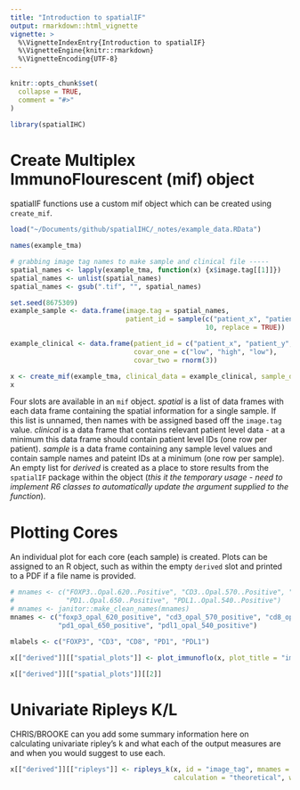 ```yaml
---
title: "Introduction to spatialIF"
output: rmarkdown::html_vignette
vignette: >
  %\VignetteIndexEntry{Introduction to spatialIF}
  %\VignetteEngine{knitr::rmarkdown}
  %\VignetteEncoding{UTF-8}
---
```


```r
knitr::opts_chunk$set(
  collapse = TRUE,
  comment = "#>"
)
```

```r
library(spatialIHC)
```

# Create Multiplex ImmunoFlourescent (mif) object 

spatialIF functions use a custom mif object which can be created using `create_mif`. 

```r
load("~/Documents/github/spatialIHC/_notes/example_data.RData")

names(example_tma)

# grabbing image tag names to make sample and clinical file -----
spatial_names <- lapply(example_tma, function(x) {x$image.tag[[1]]})
spatial_names <- unlist(spatial_names)
spatial_names <- gsub(".tif", "", spatial_names)

set.seed(8675309)
example_sample <- data.frame(image.tag = spatial_names,
                             patient_id = sample(c("patient_x", "patient_y", "patient_z"),
                                                 10, replace = TRUE))

example_clinical <- data.frame(patient_id = c("patient_x", "patient_y", "patient_z"),
                               covar_one = c("low", "high", "low"),
                               covar_two = rnorm(3))

x <- create_mif(example_tma, clinical_data = example_clinical, sample_data = example_sample)
x

```

Four slots are available in an `mif` object. 
*spatial* is a list of data frames with each data frame containing the spatial 
information for a single sample. 
If this list is unnamed, then names with be assigned based off the `image.tag` value.
*clinical* is a data frame that contains relevant patient level data - at a 
minimum this data frame should contain patient level IDs (one row per patient). 
*sample* is a data frame containing any sample level values and contain sample 
names and pateint IDs at a minimum (one row per sample). 
An empty list for *derived* is created as a place to store results from the 
`spatialIF` package within the object (*this it the temporary usage - need to implement R6 classes to automatically update the argument supplied to the function*).

# Plotting Cores

An individual plot for each core (each sample) is created. 
Plots can be assigned to an R object, such as within the empty `derived` slot and printed to a PDF if a file name is provided. 
 
```r
# mnames <- c("FOXP3..Opal.620..Positive", "CD3..Opal.570..Positive", "CD8..Opal.520..Positive",
#             "PD1..Opal.650..Positive", "PDL1..Opal.540..Positive")
# mnames <- janitor::make_clean_names(mnames)
mnames <- c("foxp3_opal_620_positive", "cd3_opal_570_positive", "cd8_opal_520_positive",
            "pd1_opal_650_positive", "pdl1_opal_540_positive")

mlabels <- c("FOXP3", "CD3", "CD8", "PD1", "PDL1")

x[["derived"]][["spatial_plots"]] <- plot_immunoflo(x, plot_title = "image_tag", mnames = mnames, mlabels = mlabels, cell_type = "classifier_label")

x[["derived"]][["spatial_plots"]][[2]]
```

# Univariate Ripleys K/L

CHRIS/BROOKE can you add some summary information here on calculating univariate ripley's k and what each of the output measures are and when you would suggest to use each. 

```r

x[["derived"]][["ripleys"]] <- ripleys_k(x, id = "image_tag", mnames = mnames,
                                         calculation = "theoretical", wshape = "circle")

```

